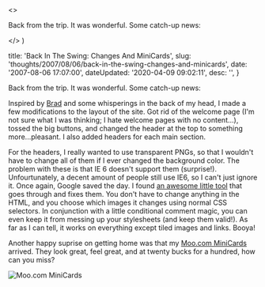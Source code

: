 

  <>
    <p>Back from the trip. It was wonderful. Some catch-up news&#58;</p>
  </>
)


  title: 'Back In The Swing: Changes And MiniCards',
  slug: 'thoughts/2007/08/06/back-in-the-swing-changes-and-minicards',
  date: '2007-08-06 17:07:00',
  dateUpdated: '2020-04-09 09:02:11',
  desc: '',
}

Back from the trip. It was wonderful. Some catch-up news:

Inspired by [Brad](http://www.braddielman.com/2007/07/31/a-little-nip-here-a-little-tuck-there/) and some whisperings in the back of my head, I made a few modifications to the layout of the site. Got rid of the welcome page (I'm not sure what I was thinking; I hate welcome pages with no content...), tossed the big buttons, and changed the header at the top to something more...pleasant. I also added headers for each main section.

For the headers, I really wanted to use transparent PNGs, so that I wouldn't have to change all of them if I ever changed the background color. The problem with these is that IE 6 doesn't support them (surprise!). Unfourtunately, a decent amount of people still use IE6, so I can't just ignore it. Once again, Google saved the day. I found [an awesome little tool](http://www.twinhelix.com/css/iepngfix/) that goes through and fixes them. You don't have to change anything in the HTML, and you choose which images it changes using normal CSS selectors. In conjunction with a little conditional comment magic, you can even keep it from messing up your stylesheets (and keep them valid!). As far as I can tell, it works on everything except tiled images and links. Booya!

Another happy suprise on getting home was that my [Moo.com MiniCards](http://www.moo.com/products/minicards.php) arrived. They look great, feel great, and at twenty bucks for a hundred, how can you miss?

<div class="post_image_container">
  <p>
    <img src="/images/moocards.jpg" alt="Moo.com MiniCards" />
  </p>
</div>
